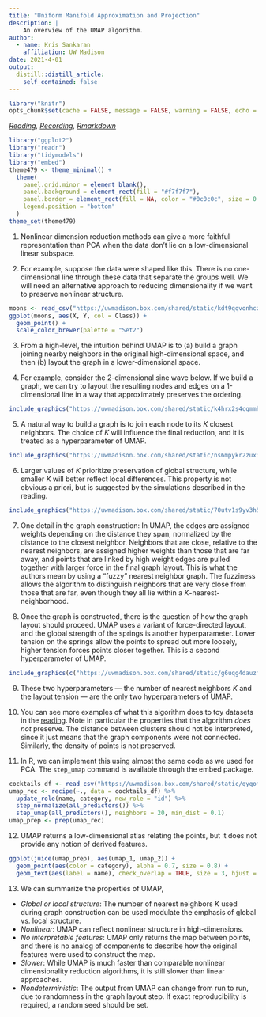 ```yaml
---
title: "Uniform Manifold Approximation and Projection"
description: |
    An overview of the UMAP algorithm.
author:
  - name: Kris Sankaran
    affiliation: UW Madison
date: 2021-4-01
output:
  distill::distill_article:
    self_contained: false
---
```


```r
library("knitr")
opts_chunk$set(cache = FALSE, message = FALSE, warning = FALSE, echo = TRUE)
```

_[Reading](https://pair-code.github.io/understanding-umap), [Recording](https://mediaspace.wisc.edu/media/Week%2010%20%5B4%5D%20Uniform%20Manifold%20Approximation%20and%20Projection/1_8tb5x1es), [Rmarkdown](https://github.com/krisrs1128/stat479/blob/master/_posts/2021-03-24-week10-4/week10-4.Rmd)_

```r
library("ggplot2")
library("readr")
library("tidymodels")
library("embed")
theme479 <- theme_minimal() + 
  theme(
    panel.grid.minor = element_blank(),
    panel.background = element_rect(fill = "#f7f7f7"),
    panel.border = element_rect(fill = NA, color = "#0c0c0c", size = 0.6),
    legend.position = "bottom"
  )
theme_set(theme479)
```

1. Nonlinear dimension reduction methods can give a more faithful representation
than PCA when the data don’t lie on a low-dimensional linear subspace.

2. For example, suppose the data were shaped like this. There is no
one-dimensional line through these data that separate the groups well. We will
need an alternative approach to reducing dimensionality if we want to preserve
nonlinear structure.

```r
moons <- read_csv("https://uwmadison.box.com/shared/static/kdt9qqvonhcz2ssb599p1nqganrg1w6k.csv")
ggplot(moons, aes(X, Y, col = Class)) +
  geom_point() +
  scale_color_brewer(palette = "Set2")
```

3. From a high-level, the intuition behind UMAP is to (a) build a graph joining
nearby neighbors in the original high-dimensional space, and then (b) layout the
graph in a lower-dimensional space.

4. For example, consider the 2-dimensional sine wave below. If we build a graph,
we can try to layout the resulting nodes and edges on a 1-dimensional line in a
way that approximately preserves the ordering.

```r
include_graphics("https://uwmadison.box.com/shared/static/k4hrx2s4cqmmheg6u0yclir8op42sb0s.png")
```

5. A natural way to build a graph is to join each node to its $K$ closest
neighbors. The choice of $K$ will influence the final reduction, and it is
treated as a hyperparameter of UMAP.

```r
include_graphics("https://uwmadison.box.com/shared/static/ns6mpykr2zux3t35wuejc7ybtxngm98e.png")
```

6. Larger values of $K$ prioritize preservation of global structure, while
smaller $K$ will better reflect local differences. This property is not obvious
a priori, but is suggested by the simulations described in the reading.

```r
include_graphics("https://uwmadison.box.com/shared/static/70utv1s9yv3h5kturf6i02knhi2jw2dl.png")
```

7. One detail in the graph construction: In UMAP, the edges are assigned weights
depending on the distance they span, normalized by the distance to the closest
neighbor. Neighbors that are close, relative to the nearest neighbors, are
assigned higher weights than those that are far away, and points that are linked
by high weight edges are pulled together with larger force in the final graph
layout. This is what the authors mean by using a "fuzzy" nearest neighbor graph.
The fuzziness allows the algorithm to distinguish neighbors that are very close
from those that are far, even though they all lie within a
$K$-nearest-neighborhood.

8. Once the graph is constructed, there is the question of how the graph layout
should proceed. UMAP uses a variant of force-directed layout, and the global
strength of the springs is another hyperparameter. Lower tension on the springs
allow the points to spread out more loosely, higher tension forces points closer
together. This is a second hyperparameter of UMAP.

```r
include_graphics(c("https://uwmadison.box.com/shared/static/g6uqg4dauzfea0qrymaw5m77hl79adem.png", "https://uwmadison.box.com/shared/static/vo96qoakuzm8kx8h7sbuqfaulksfvm1j.png"))
```

9. These two hyperparameters — the number of nearest neighbors $K$ and the
layout tension — are the only two hyperparameters of UMAP.

10. You can see more examples of what this algorithm does to toy datasets in the
[reading](https://pair-code.github.io/understanding-umap). Note in particular
the properties that the algorithm *does not* preserve. The distance between
clusters should not be interpreted, since it just means that the graph
components were not connected. Similarly, the density of points is not
preserved.

11. In R, we can implement this using almost the same code as we used for PCA.
The `step_umap` command is available through the embed package.

```r
cocktails_df <- read_csv("https://uwmadison.box.com/shared/static/qyqof2512qsek8fpnkqqiw3p1jb77acf.csv")
umap_rec <- recipe(~., data = cocktails_df) %>%
  update_role(name, category, new_role = "id") %>%
  step_normalize(all_predictors()) %>%
  step_umap(all_predictors(), neighbors = 20, min_dist = 0.1)
umap_prep <- prep(umap_rec)
```

12. UMAP returns a low-dimensional atlas relating the points, but it does not
provide any notion of derived features.

```r
ggplot(juice(umap_prep), aes(umap_1, umap_2)) +
  geom_point(aes(color = category), alpha = 0.7, size = 0.8) +
  geom_text(aes(label = name), check_overlap = TRUE, size = 3, hjust = "inward")
```

13. We can summarize the properties of UMAP,

  * *Global or local structure*: The number of nearest neighbors $K$ used
  during graph construction can be used modulate the emphasis of global vs.
  local structure.
  * *Nonlinear*: UMAP can reflect nonlinear structure in high-dimensions.
  * *No interpretable features*: UMAP only returns the map between points, and
  there is no analog of components to describe how the original features were
  used to construct the map.
  * *Slower*: While UMAP is much faster than comparable nonlinear
  dimensionality reduction algorithms, it is still slower than linear
  approaches.
  * *Nondeterministic*: The output from UMAP can change from run to run, due
  to randomness in the graph layout step. If exact reproducibility is required,
  a random seed should be set.
